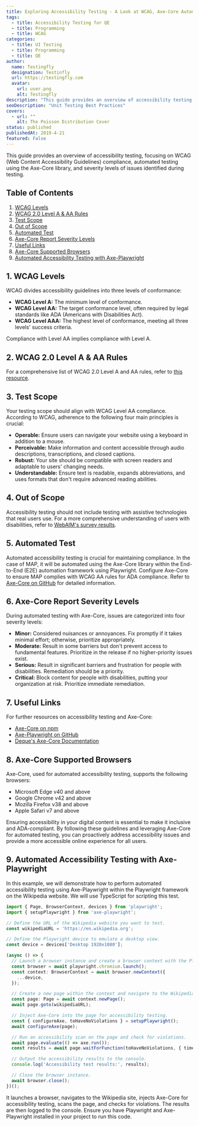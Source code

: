 ```yaml
---
title: Exploring Accessibility Testing - A Look at WCAG, Axe-Core Automation, and Issue Severity Levels
tags:
  - title: Accessibility Testing for QE
  - title: Programming
  - title: WCAG
categories:
  - title: UI Testing
  - title: Programming
  - title: QE
author:
  name: Testingfly
  designation: Testinfly
  url: https://testingfly.com
  avatar:
    url: user.png
    alt: Testingfly
description: "This guide provides an overview of accessibility testing, focusing on WCAG (Web Content Accessibility Guidelines) compliance, automated testing using the Axe-Core library, and severity levels of issues identified during testing."
seoDescription: "Unit Testing Best Practices"
covers:
  - url: ""
    alt: The Poisson Distribution Cover
status: published
publishedAt: 2019-4-21
featured: False
---
```


This guide provides an overview of accessibility testing, focusing on WCAG (Web Content Accessibility Guidelines) compliance, automated testing using the Axe-Core library, and severity levels of issues identified during testing.

## Table of Contents
1. [WCAG Levels](#wcag-levels)
2. [WCAG 2.0 Level A & AA Rules](#wcag-rules)
3. [Test Scope](#test-scope)
4. [Out of Scope](#out-of-scope)
5. [Automated Test](#automated-test)
6. [Axe-Core Report Severity Levels](#severity-levels)
7. [Useful Links](#useful-links)
8. [Axe-Core Supported Browsers](#supported-browsers)
9. [Automated Accessibility Testing with Axe-Playwright](#example)

## 1. WCAG Levels <a name="wcag-levels"></a>

WCAG divides accessibility guidelines into three levels of conformance:

- **WCAG Level A:** The minimum level of conformance.
- **WCAG Level AA:** The target conformance level, often required by legal standards like ADA (Americans with Disabilities Act).
- **WCAG Level AAA:** The highest level of conformance, meeting all three levels' success criteria.

Compliance with Level AA implies compliance with Level A.

## 2. WCAG 2.0 Level A & AA Rules <a name="wcag-rules"></a>

For a comprehensive list of WCAG 2.0 Level A and AA rules, refer to [this resource](https://github.com/dequelabs/axe-core/blob/develop/doc/rule-descriptions.md#wcag-20-level-a--aa-rules).

## 3. Test Scope <a name="test-scope"></a>

Your testing scope should align with WCAG Level AA compliance. According to WCAG, adherence to the following four main principles is crucial:

- **Operable:** Ensure users can navigate your website using a keyboard in addition to a mouse.
- **Perceivable:** Make information and content accessible through audio descriptions, transcriptions, and closed captions.
- **Robust:** Your site should be compatible with screen readers and adaptable to users' changing needs.
- **Understandable:** Ensure text is readable, expands abbreviations, and uses formats that don't require advanced reading abilities.

## 4. Out of Scope <a name="out-of-scope"></a>

Accessibility testing should not include testing with assistive technologies that real users use. For a more comprehensive understanding of users with disabilities, refer to [WebAIM's survey results](https://webaim.org/projects/screenreadersurvey7/).

## 5. Automated Test <a name="automated-test"></a>

Automated accessibility testing is crucial for maintaining compliance. In the case of MAP, it will be automated using the Axe-Core library within the End-to-End (E2E) automation framework using Playwright. Configure Axe-Core to ensure MAP complies with WCAG AA rules for ADA compliance. Refer to [Axe-Core on GitHub](https://github.com/dequelabs/axe-core) for detailed information.

## 6. Axe-Core Report Severity Levels <a name="severity-levels"></a>

During automated testing with Axe-Core, issues are categorized into four severity levels:

- **Minor:** Considered nuisances or annoyances. Fix promptly if it takes minimal effort; otherwise, prioritize appropriately.
- **Moderate:** Result in some barriers but don't prevent access to fundamental features. Prioritize in the release if no higher-priority issues exist.
- **Serious:** Result in significant barriers and frustration for people with disabilities. Remediation should be a priority.
- **Critical:** Block content for people with disabilities, putting your organization at risk. Prioritize immediate remediation.

## 7. Useful Links <a name="useful-links"></a>

For further resources on accessibility testing and Axe-Core:

- [Axe-Core on npm](https://www.npmjs.com/package/axe-core)
- [Axe-Playwright on GitHub](https://github.com/abhinaba-ghosh/axe-playwright)
- [Deque's Axe-Core Documentation](https://www.deque.com/axe/core-documentation/api-documentation/)

## 8. Axe-Core Supported Browsers <a name="supported-browsers"></a>

Axe-Core, used for automated accessibility testing, supports the following browsers:

- Microsoft Edge v40 and above
- Google Chrome v42 and above
- Mozilla Firefox v38 and above
- Apple Safari v7 and above

Ensuring accessibility in your digital content is essential to make it inclusive and ADA-compliant. By following these guidelines and leveraging Axe-Core for automated testing, you can proactively address accessibility issues and provide a more accessible online experience for all users.


## 9. Automated Accessibility Testing with Axe-Playwright <a name="example"></a>

In this example, we will demonstrate how to perform automated accessibility testing using Axe-Playwright within the Playwright framework on the Wikipedia website. We will use TypeScript for scripting this test.

```typescript
import { Page, BrowserContext, devices } from 'playwright';
import { setupPlaywright } from 'axe-playwright';

// Define the URL of the Wikipedia website you want to test.
const wikipediaURL = 'https://en.wikipedia.org';

// Define the Playwright device to emulate a desktop view.
const device = devices['Desktop 1920x1080'];

(async () => {
  // Launch a browser instance and create a browser context with the Playwright device configuration.
  const browser = await playwright.chromium.launch();
  const context: BrowserContext = await browser.newContext({
    ...device,
  });

  // Create a new page within the context and navigate to the Wikipedia website.
  const page: Page = await context.newPage();
  await page.goto(wikipediaURL);

  // Inject Axe-Core into the page for accessibility testing.
  const { configureAxe, toHaveNoViolations } = setupPlaywright();
  await configureAxe(page);

  // Run an accessibility scan on the page and check for violations.
  await page.evaluate(() => axe.run());
  const results = await page.waitForFunction(toHaveNoViolations, { timeout: 5000 });

  // Output the accessibility results to the console.
  console.log('Accessibility test results:', results);

  // Close the browser instance.
  await browser.close();
})();
```

It launches a browser, navigates to the Wikipedia site, injects Axe-Core for accessibility testing, scans the page, and checks for violations. The results are then logged to the console. Ensure you have Playwright and Axe-Playwright installed in your project to run this code.